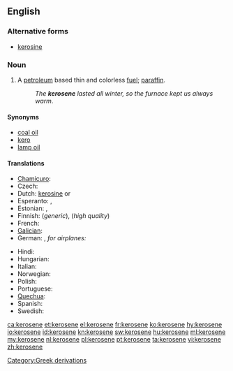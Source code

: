 {{wikipedia}}
==English==

===Alternative forms===
* [[kerosine]]

===Noun===
{{en-noun|s|-}}

# {{US}} A [[petroleum]] based thin and colorless [[fuel]]; {{British}} [[paraffin]].
#: ''The '''kerosene''' lasted all winter, so the furnace kept us always warm''.

====Synonyms====
* [[coal oil]]
* [[kero]]
* [[lamp oil]]

====Translations====
{{trans-top|thin, colorless fuel}}
* [[Chamicuro]]: {{tø|ccc|kerosina}}
* Czech: {{t-|cs|petrolej|m}}
* Dutch: [[kerosine#Dutch|kerosine]] {{m}} or {{f}}
* Esperanto: {{t-|eo|keroseno|xs=Esperanto}},  {{t-|eo|petrolo|xs=Esperanto}}
* Estonian: {{t|et|petrooleum}}, {{t|et|lambiõli}}
* Finnish: {{t-|fi|petroli}} (''generic''), {{t+|fi|kerosiini}} (''high quality'')
* French: {{t+|fr|kérosène|m}}
* [[Galician]]: {{t-|gl|queroseno|m|xs=Galician}}
* German: {{t-|de|Petroleum|n}}, ''for airplanes:'' {{t+|de|Kerosin|n}}
{{trans-mid}}
* Hindi: {{tø|hi|मिट्टी का तेल|tr=miṭṭī kā tel}}
* Hungarian: {{t+|hu|kerozin}}
* Italian: {{t-|it|cherosene|m}}
* Norwegian: {{t-|no|paraffin|m}}
* Polish: {{t+|pl|nafta|f}}
* Portuguese: {{t+|pt|querosene|n}}
* [[Quechua]]: {{t-|qu|kirusini|xs=Quechua}}
* Spanish: {{t-|es|queroseno|m}}
* Swedish: {{t-|sv|fotogen|c}}
{{trans-bottom}}

[[Category:Greek derivations]]

[[ca:kerosene]]
[[et:kerosene]]
[[el:kerosene]]
[[fr:kerosene]]
[[ko:kerosene]]
[[hy:kerosene]]
[[io:kerosene]]
[[id:kerosene]]
[[kn:kerosene]]
[[sw:kerosene]]
[[hu:kerosene]]
[[ml:kerosene]]
[[my:kerosene]]
[[nl:kerosene]]
[[pl:kerosene]]
[[pt:kerosene]]
[[ta:kerosene]]
[[vi:kerosene]]
[[zh:kerosene]]